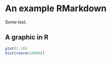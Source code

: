 # An example RMarkdown

Some text.

## A graphic in R

```{r}
plot(1:10)
hist(rnorm(10000))
```